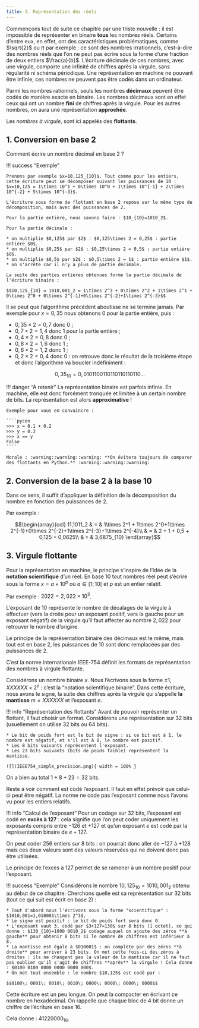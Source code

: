 ```yaml
---
title: 3. Représentation des réels
---
```


Commençons tout de suite ce chapitre par une triste nouvelle : il est impossible de représenter en binaire **tous** les nombres réels. Certains d'entre eux, en effet, ont des caractéristiques problématiques, comme $\sqrt{2}$ ou $\pi$ par exemple : ce sont des nombres irrationnels, c'est-à-dire des nombres réels que l'on ne peut pas écrire sous la forme d'une fraction de deux entiers $\frac{a}{b}$. L'écriture décimale de ces nombres, avec une virgule, comporte une infinité de chiffres après la virgule, sans régularité ni schéma périodique. Une représentation en machine ne pouvant être infinie, ces nombres ne peuvent pas être codés dans un ordinateur.

Parmi les nombres rationnels, seuls les nombres **décimaux** peuvent être codés de manière exacte en binaire. Les nombres décimaux sont en effet ceux qui ont un nombre **fini** de chiffres après la virgule. Pour les autres nombres, on aura une représentation **approchée**.

Les _nombres à virgule_, sont ici appelés des **flottants**.

## 1. Conversion en base 2

Comment écrire un nombre décimal en base 2 ?

!!! success "Exemple"

    Prenons par exemple $x=10,125_{10}$. Tout comme pour les entiers, cette écriture peut se décomposer suivant les puissances de 10 : $x=10,125 = 1\times 10^1 + 0\times 10^0 + 1\times 10^{-1} + 2\times 10^{-2} + 5\times 10^{-3}$.

    L'écriture sous forme de flottant en base 2 repose sur le même type de décomposition, mais avec des puissances de 2.

    Pour la partie entière, nous savons faire : $10_{10}=1010_2$.

    Pour la partie décimale :

    * on multiplie $0,125$ par $2$ : $0,125\times 2 = 0,25$ : partie entière $0$.
    * on multiplie $0,25$ par $2$ : $0,25\times 2 = 0,5$ : partie entière $0$.
    * on multiplie $0,5$ par $2$ : $0,5\times 2 = 1$ : partie entière $1$.
    * on s'arrête car il n'y a plus de partie décimale.

    La suite des parties entières obtenues forme la partie décimale de l'écriture binaire : 

    $$10,125_{10} = 1010,001_2 = 1\times 2^3 + 0\times 2^2 + 1\times 2^1 + 0\times 2^0 + 0\times 2^{-1}+0\times 2^{-2}+1\times 2^{-3}$$

Il se peut que l'algorithme précédent aboutisse ne se termine jamais. Par exemple pour $x=0,35$ nous obtenons $0$ pour la partie entière, puis : 

* $0,35\times 2 = 0,7$ donc $0$ ;
* $0,7\times 2 = 1,4$ donc $1$ pour la partie entière ;
* $0,4\times 2 = 0,8$ donc $0$ ;
* $0,8\times 2 = 1,6$ donc $1$ ;
* $0,6\times 2 = 1,2$ donc $1$ ;
* $0,2\times 2 = 0,4$ donc $0$ : on retrouve donc le résultat de la troisième étape et donc l'algorithme va boucler indéfiniment : 

$$0,35_{10} =  0,0101100110110110110110...$$

!!! danger "À retenir"
    La représentation binaire est parfois infinie. En machine, elle est donc forcément tronquée et limitée à un certain nombre de bits. La représentation est alors **approximative** !

    Exemple pour vous en convaincre : 

    ````pycon
    >>> x = 0.1 + 0.2
    >>> y = 0.3
    >>> x == y
    False
    ````

    Morale : :warning::warning::warning: **On évitera toujours de comparer des flottants en Python.** :warning::warning::warning:
    
## 2. Conversion de la base 2 à la base 10

Dans ce sens, il suffit d'appliquer la définition de la décomposition du nombre en fonction des puissances de 2.

Par exemple : 

$$\begin{array}{ccl}
    11,1011_2 & = & 1\times 2^1 + 1\times 2^0+1\times 2^{-1}+0\times 2^{-2}+1\times 2^{-3}+1\times 2^{-4}\\
              & = & 2 + 1 + 0,5 + 0,125 + 0,0625\\
              & = & 3,6875_{10}
\end{array}$$

## 3. Virgule flottante

Pour la représentation en machine, le principe s'inspire de l'idée de la **notation scientifique** d'un réel. En base 10 tout nombres réel peut s'écrire sous la forme $x=a\times 10^p$ où $a\in[1;10[$ et $p$ est un entier relatif.

Par exemple : $2022 = 2,022\times 10^3$.

L'exposant de 10 représente le nombre de décalages de la virgule à effectuer (vers la
droite pour un exposant positif, vers la gauche pour un exposant négatif) de la virgule qu'il faut affecter au nombre $2,022$ pour retrouver le nombre d'origine.

Le principe de la représentation binaire des décimaux est le même, mais tout est en base 2, les puissances de 10 sont donc remplacées par des puissances de 2.

C'est la norme internationale IEEE-754 définit les formats de représentation des nombres à virgule flottante.

Considérons un nombre binaire $x$. Nous l'écrivons sous la forme $\pm 1,XXXXXX\times 2^e$ : c'est la "notation scientifique binaire". Dans cette écriture, nous avons le signe, la suite des chiffres après la virgule qui s'appelle **la mantisse** $m=XXXXXX$ et l'exposant $e$.

!!! info "Représentation des flottants"
    Avant de pouvoir représenter un flottant, il faut choisir un format. Considérons une représentation sur 32 bits (usuellement on utilise 32 bits ou 64 bits).

    * Le bit de poids fort est le bit de signe : si ce bit est à 1, le nombre est négatif, et s'il est à 0, le nombre est positif.
    * Les 8 bits suivants représentent l'exposant.
    * Les 23 bits suivants (bits de poids faible) représentent la mantisse.

    ![](IEEE754_simple_precision.png){ width = 100% }

On a bien au total $1+8+23 = 32$ bits.

Reste à voir comment est codé l'exposant. Il faut en effet prévoir que celui-ci peut être négatif. La norme ne code pas l'exposant comme nous l'avons vu pour les entiers relatifs.

!!! info "Calcul de l'exposant"
    Pour un codage sur 32 bits, l'exposant est codé en **excès à 127** : cela signifie que l'on peut coder uniquement les exposants compris entre $-126$ et $+127$ et qu'un exposant $e$ est codé par la représentation binaire de $e+127$.

On peut coder 256 entiers sur 8 bits : on pourrait donc aller de $-127$ à $+128$ mais ces deux valeurs sont des valeurs réservées qui ne doivent donc pas être utilisées.

Le principe de l'excès à 127 permet de se ramener à un nombre positif pour l'exposant.

!!! success "Exemple"
    Considérons le nombre $10,125_{10} = 1010,001_2$ obtenu au début de ce chapitre. Cherchons quelle est sa représentation sur 32 bits (tout ce qui suit est écrit en base 2) :

    * Tout d'abord nous l'écrivons sous la forme "scientifique" : $1010,001=1,010001\times 2^3$.
    * Le signe est positif : le bit de poids fort sera donc 0.
    * L'exposant vaut 3, codé par $3+127=130$ sur 8 bits (1 octet), ce qui donne : $130_{10}=1000 0010_2$ codage auquel on ajoute des zéros **à gauche** pour obtenir 8 bits si le nombre de chiffres est inférieur à 8.
    * La mantisse est égale à $010001$ : on complète par des zéros **à droite** pour arriver à 23 bits. On met cette fois-ci des zéros à droites : ils ne changent pas la valeur de la mantisse car il ne faut pas oublier qu'il s'agit de chiffres **après** la virgule ! Cela donne : $0100 0100 0000 0000 0000 000$.
    * On met tout ensemble : le nombre $10,125$ est codé par :

    $$0100\; 0001\; 0010\; 0010\; 0000\; 0000\; 0000\; 0000$$

Cette écriture est un peu longue. On peut la compacter en écrivant ce nombre en hexadécimal. On rappelle que chaque bloc de 4 bit donne un chiffre de l'écriture en base 16.

Cela donne : $41220000_{16}$.